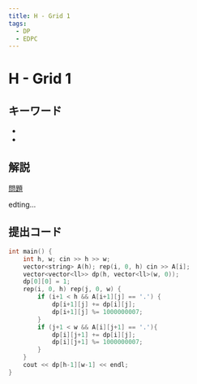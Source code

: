 ```yaml
---
title: H - Grid 1
tags:
  - DP
  - EDPC
---
```


# H - Grid 1

## キーワード


- <Tag tag="DP" />
- <Tag tag="EDPC" />

## 解説

[問題](https://atcoder.jp/contests/dp/tasks/dp_h)

edting...

## 提出コード

```cpp
int main() {
    int h, w; cin >> h >> w;
    vector<string> A(h); rep(i, 0, h) cin >> A[i];
    vector<vector<ll>> dp(h, vector<ll>(w, 0));
    dp[0][0] = 1;
    rep(i, 0, h) rep(j, 0, w) {
        if (i+1 < h && A[i+1][j] == '.') {
            dp[i+1][j] += dp[i][j];
            dp[i+1][j] %= 1000000007;
        }
        if (j+1 < w && A[i][j+1] == '.'){
            dp[i][j+1] += dp[i][j];
            dp[i][j+1] %= 1000000007;
        }
    }
    cout << dp[h-1][w-1] << endl;
}
```

